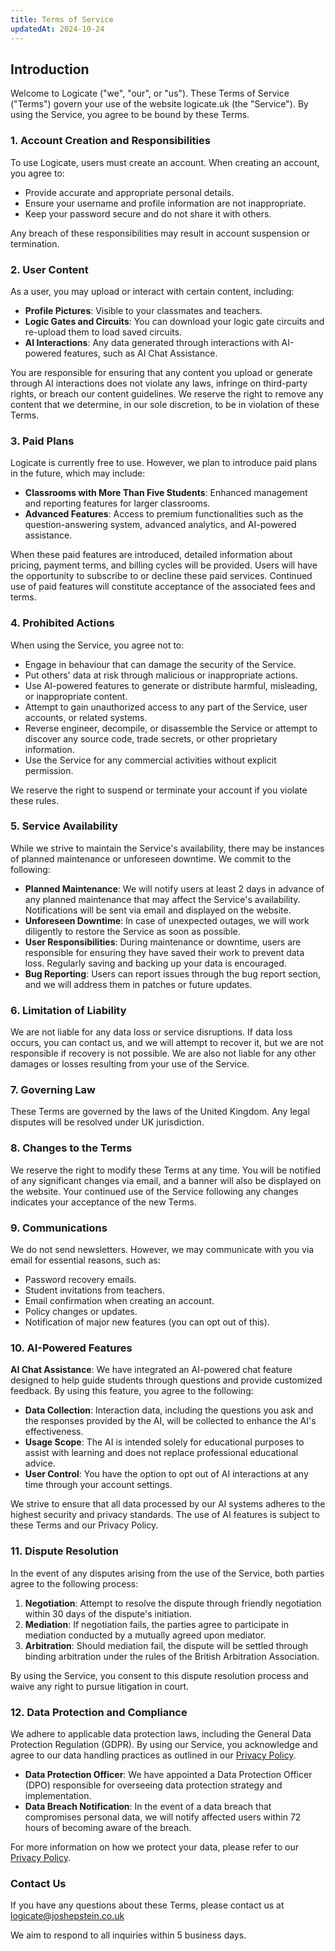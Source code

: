 ```yaml
---
title: Terms of Service
updatedAt: 2024-10-24
---
```


## Introduction

Welcome to Logicate ("we", "our", or "us"). These Terms of Service ("Terms") govern your use of the website logicate.uk (the "Service"). By using the Service, you agree to be bound by these Terms.

### 1. Account Creation and Responsibilities

To use Logicate, users must create an account. When creating an account, you agree to:

- Provide accurate and appropriate personal details.
- Ensure your username and profile information are not inappropriate.
- Keep your password secure and do not share it with others.

Any breach of these responsibilities may result in account suspension or termination.

### 2. User Content

As a user, you may upload or interact with certain content, including:

- **Profile Pictures**: Visible to your classmates and teachers.
- **Logic Gates and Circuits**: You can download your logic gate circuits and re-upload them to load saved circuits.
- **AI Interactions**: Any data generated through interactions with AI-powered features, such as AI Chat Assistance.

You are responsible for ensuring that any content you upload or generate through AI interactions does not violate any laws, infringe on third-party rights, or breach our content guidelines. We reserve the right to remove any content that we determine, in our sole discretion, to be in violation of these Terms.

### 3. Paid Plans

Logicate is currently free to use. However, we plan to introduce paid plans in the future, which may include:

- **Classrooms with More Than Five Students**: Enhanced management and reporting features for larger classrooms.
- **Advanced Features**: Access to premium functionalities such as the question-answering system, advanced analytics, and AI-powered assistance.

When these paid features are introduced, detailed information about pricing, payment terms, and billing cycles will be provided. Users will have the opportunity to subscribe to or decline these paid services. Continued use of paid features will constitute acceptance of the associated fees and terms.

### 4. Prohibited Actions

When using the Service, you agree not to:

- Engage in behaviour that can damage the security of the Service.
- Put others' data at risk through malicious or inappropriate actions.
- Use AI-powered features to generate or distribute harmful, misleading, or inappropriate content.
- Attempt to gain unauthorized access to any part of the Service, user accounts, or related systems.
- Reverse engineer, decompile, or disassemble the Service or attempt to discover any source code, trade secrets, or other proprietary information.
- Use the Service for any commercial activities without explicit permission.

We reserve the right to suspend or terminate your account if you violate these rules.

### 5. Service Availability

While we strive to maintain the Service's availability, there may be instances of planned maintenance or unforeseen downtime. We commit to the following:

- **Planned Maintenance**: We will notify users at least 2 days in advance of any planned maintenance that may affect the Service's availability. Notifications will be sent via email and displayed on the website.
- **Unforeseen Downtime**: In case of unexpected outages, we will work diligently to restore the Service as soon as possible.
- **User Responsibilities**: During maintenance or downtime, users are responsible for ensuring they have saved their work to prevent data loss. Regularly saving and backing up your data is encouraged.
- **Bug Reporting**: Users can report issues through the bug report section, and we will address them in patches or future updates.

### 6. Limitation of Liability

We are not liable for any data loss or service disruptions. If data loss occurs, you can contact us, and we will attempt to recover it, but we are not responsible if recovery is not possible. We are also not liable for any other damages or losses resulting from your use of the Service.

### 7. Governing Law

These Terms are governed by the laws of the United Kingdom. Any legal disputes will be resolved under UK jurisdiction.

### 8. Changes to the Terms

We reserve the right to modify these Terms at any time. You will be notified of any significant changes via email, and a banner will also be displayed on the website. Your continued use of the Service following any changes indicates your acceptance of the new Terms.

### 9. Communications

We do not send newsletters. However, we may communicate with you via email for essential reasons, such as:

- Password recovery emails.
- Student invitations from teachers.
- Email confirmation when creating an account.
- Policy changes or updates.
- Notification of major new features (you can opt out of this).

### 10. AI-Powered Features

**AI Chat Assistance**: We have integrated an AI-powered chat feature designed to help guide students through questions and provide customized feedback. By using this feature, you agree to the following:

- **Data Collection**: Interaction data, including the questions you ask and the responses provided by the AI, will be collected to enhance the AI's effectiveness.
- **Usage Scope**: The AI is intended solely for educational purposes to assist with learning and does not replace professional educational advice.
- **User Control**: You have the option to opt out of AI interactions at any time through your account settings.

We strive to ensure that all data processed by our AI systems adheres to the highest security and privacy standards. The use of AI features is subject to these Terms and our Privacy Policy.

### 11. Dispute Resolution

In the event of any disputes arising from the use of the Service, both parties agree to the following process:

1. **Negotiation**: Attempt to resolve the dispute through friendly negotiation within 30 days of the dispute's initiation.
2. **Mediation**: If negotiation fails, the parties agree to participate in mediation conducted by a mutually agreed upon mediator.
3. **Arbitration**: Should mediation fail, the dispute will be settled through binding arbitration under the rules of the British Arbitration Association.

By using the Service, you consent to this dispute resolution process and waive any right to pursue litigation in court.

### 12. Data Protection and Compliance

We adhere to applicable data protection laws, including the General Data Protection Regulation (GDPR). By using our Service, you acknowledge and agree to our data handling practices as outlined in our [Privacy Policy](/privacy-policy).

- **Data Protection Officer**: We have appointed a Data Protection Officer (DPO) responsible for overseeing data protection strategy and implementation.
- **Data Breach Notification**: In the event of a data breach that compromises personal data, we will notify affected users within 72 hours of becoming aware of the breach.

For more information on how we protect your data, please refer to our [Privacy Policy](/privacy-policy).

### Contact Us

If you have any questions about these Terms, please contact us at [logicate@joshepstein.co.uk](mailto:logicate@joshepstein.co.uk)

We aim to respond to all inquiries within 5 business days.
